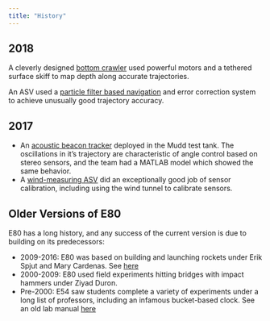 ```yaml
---
title: "History"
---
```


## 2018

A cleverly designed [bottom crawler](https://drive.google.com/file/d/1s1zsGPTx-QZpVYCwWR4Md5jM4KVQRcAZ/view) used powerful motors and a tethered surface skiff to map depth along accurate trajectories.  

An ASV used a [particle filter based navigation](https://drive.google.com/file/d/1hbRGmwnh3ZMJ5kYYFFD54oPrNAFauuVd/view) and error correction system to achieve unusually good trajectory accuracy.

## 2017

- An [acoustic beacon tracker](https://drive.google.com/file/d/1nXRh81PjcI-u6L069lIfVtWcA4mYu-3c/view) deployed in the Mudd test tank.  The oscillations in it's trajectory are characteristic of angle control based on stereo sensors, and the team had a MATLAB model which showed the same behavior.
- A [wind-measuring ASV](https://drive.google.com/file/d/1RJtr_GxRZIaCJ95jLnJmj6HU9P30WT7T/view) did an exceptionally good job of sensor calibration, including using the wind tunnel to calibrate sensors.

## Older Versions of E80

E80 has a long history, and any success of the current version is due to building on its predecessors: 

* 2009-2016: E80 was based on building and launching rockets under Erik Spjut and Mary Cardenas.  See [here](https://pages.hmc.edu/spjut/RocketE80/index.html)
* 2000-2009: E80 used field experiments hitting bridges with impact hammers under Ziyad Duron.
* Pre-2000: E54 saw students complete a variety of experiments under a long list of professors, including an infamous bucket-based clock.  See an old lab manual [here](./assets/E54_Course%20Notes_1992.pdf)

